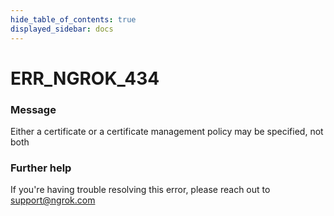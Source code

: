 ```yaml
---
hide_table_of_contents: true
displayed_sidebar: docs
---
```



# ERR_NGROK_434

### Message

Either a certificate or a certificate management policy may be specified, not both

<ErrorDetails error="err_ngrok_434" />

### Further help

If you're having trouble resolving this error, please reach out to [support@ngrok.com](mailto:support@ngrok.com?subject=Help%20with%20ERR_NGROK_434)
